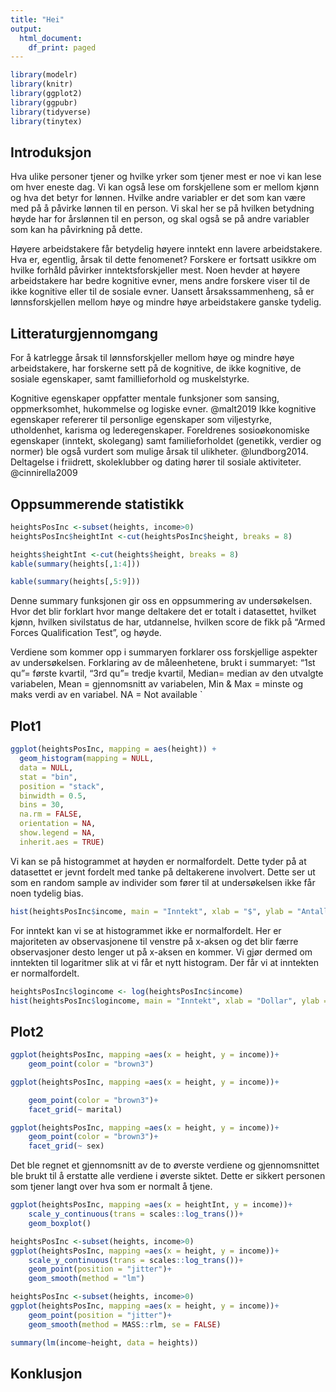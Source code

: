 ```yaml
---
title: "Hei"
output:
  html_document:
    df_print: paged
---
```


```r
library(modelr)
library(knitr)
library(ggplot2)
library(ggpubr)
library(tidyverse)
library(tinytex)
```

## Introduksjon 

Hva ulike personer tjener og hvilke yrker som tjener mest er noe vi kan lese om hver eneste dag. Vi kan også lese om forskjellene som er mellom kjønn og hva det betyr for lønnen. Hvilke andre variabler er det som kan være med på å påvirke lønnen til en person. Vi skal her se på hvilken betydning høyde har for årslønnen til en person, og skal også se på andre variabler som kan ha påvirkning på dette. 

Høyere arbeidstakere får betydelig høyere inntekt enn lavere arbeidstakere. 
Hva er, egentlig, årsak til dette fenomenet? 
Forskere er fortsatt usikkre om hvilke forhåld påvirker inntektsforskjeller mest. Noen hevder at høyere arbeidstakere har bedre kognitive evner, mens andre forskere viser til de ikke kognitive eller til de sosiale evner.
Uansett årsakssammenheng, så er lønnsforskjellen mellom høye og mindre høye arbeidstakere ganske tydelig.

## Litteraturgjennomgang 
For å katrlegge årsak til lønnsforskjeller mellom høye og mindre høye arbeidstakere, har forskerne sett på de kognitive, de ikke kognitive, de sosiale egenskaper, samt famillieforhold og muskelstyrke.

Kognitive egenskaper oppfatter mentale funksjoner som sansing, oppmerksomhet, hukommelse og logiske evner. @malt2019
Ikke kognitive egenskaper refererer til personlige egenskaper som viljestyrke, utholdenhet, karisma og lederegenskaper. Foreldrenes sosioøkonomiske egenskaper (inntekt, skolegang) samt familieforholdet (genetikk, verdier og normer) ble også vurdert som mulige årsak til ulikheter. @lundborg2014.
Deltagelse i friidrett, skoleklubber og dating hører til sosiale aktiviteter. @cinnirella2009
 
 
## Oppsummerende statistikk

```r
heightsPosInc <-subset(heights, income>0)
heightsPosInc$heightInt <-cut(heightsPosInc$height, breaks = 8)
```

```r
heights$heightInt <-cut(heights$height, breaks = 8)
kable(summary(heights[,1:4]))
```

```r
kable(summary(heights[,5:9]))
```

Denne summary funksjonen gir oss en oppsummering av undersøkelsen. Hvor det blir forklart hvor mange deltakere det er totalt i datasettet, hvilket kjønn, hvilken sivilstatus de har, utdannelse, hvilken score de fikk på "Armed Forces Qualification Test", og høyde. 

Verdiene som kommer opp i summaryen forklarer oss forskjellige aspekter av undersøkelsen. Forklaring av de måleenhetene, brukt i summaryet: 
"1st qu"= første kvartil, "3rd qu"= tredje kvartil, Median= median av den utvalgte variabelen, Mean = gjennomsnitt av variabelen, Min & Max = minste og maks verdi av en variabel. NA = Not available 
`

## Plot1

```r
ggplot(heightsPosInc, mapping = aes(height)) +
  geom_histogram(mapping = NULL,
  data = NULL,
  stat = "bin",
  position = "stack",
  binwidth = 0.5,
  bins = 30,
  na.rm = FALSE,
  orientation = NA,
  show.legend = NA,
  inherit.aes = TRUE)
```

Vi kan se på histogrammet at høyden er normalfordelt. Dette tyder på at datasettet er jevnt fordelt med tanke på deltakerene involvert. Dette ser ut som en random sample av individer som fører til at undersøkelsen ikke får noen tydelig bias. 


```r
hist(heightsPosInc$income, main = "Inntekt", xlab = "$", ylab = "Antall")
```
For inntekt kan vi se at histogrammet ikke er normalfordelt. Her er majoriteten av observasjonene til venstre på x-aksen og det blir færre observasjoner desto lenger ut på x-aksen en kommer. Vi gjør dermed om inntekten til logaritmer slik at vi får et nytt histogram. Der får vi at inntekten er normalfordelt. 

```r
heightsPosInc$logincome <- log(heightsPosInc$income)
hist(heightsPosInc$logincome, main = "Inntekt", xlab = "Dollar", ylab = "Antall")
```


## Plot2
```r
ggplot(heightsPosInc, mapping =aes(x = height, y = income))+
    geom_point(color = "brown3")
```

```r
ggplot(heightsPosInc, mapping =aes(x = height, y = income))+

    geom_point(color = "brown3")+
    facet_grid(~ marital)
```

```r
ggplot(heightsPosInc, mapping =aes(x = height, y = income))+
    geom_point(color = "brown3")+
    facet_grid(~ sex)
```

Det ble regnet et gjennomsnitt av de to øverste verdiene og gjennomsnittet ble brukt til å erstatte alle verdiene i øverste siktet. Dette er sikkert personen som tjener langt over hva som er normalt å tjene. 


```r
ggplot(heightsPosInc, mapping =aes(x = heightInt, y = income))+
    scale_y_continuous(trans = scales::log_trans())+
    geom_boxplot()
```

```r
heightsPosInc <-subset(heights, income>0)
ggplot(heightsPosInc, mapping =aes(x = height, y = income))+
    scale_y_continuous(trans = scales::log_trans())+
    geom_point(position = "jitter")+
    geom_smooth(method = "lm")
```

```r
heightsPosInc <-subset(heights, income>0)
ggplot(heightsPosInc, mapping =aes(x = height, y = income))+
    geom_point(position = "jitter")+
    geom_smooth(method = MASS::rlm, se = FALSE)
```

```r
summary(lm(income~height, data = heights))
```
 
## Konklusjon


